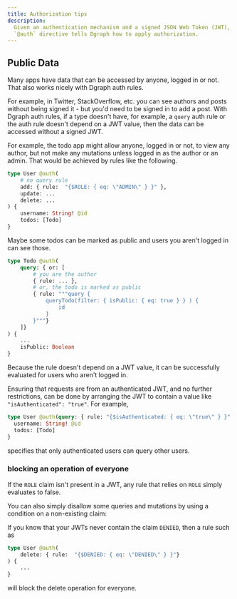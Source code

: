 ```yaml
---
title: Authorization tips
description:
  Given an authentication mechanism and a signed JSON Web Token (JWT), the
  `@auth` directive tells Dgraph how to apply authorization.
---
```



<DgraphWIP />

## Public Data

Many apps have data that can be accessed by anyone, logged in or not. That also
works nicely with Dgraph auth rules.

For example, in Twitter, StackOverflow, etc. you can see authors and posts
without being signed it - but you'd need to be signed in to add a post. With
Dgraph auth rules, if a type doesn't have, for example, a `query` auth rule or
the auth rule doesn't depend on a JWT value, then the data can be accessed
without a signed JWT.

For example, the todo app might allow anyone, logged in or not, to view any
author, but not make any mutations unless logged in as the author or an admin.
That would be achieved by rules like the following.

```graphql
type User @auth(
    # no query rule
    add: { rule:  "{$ROLE: { eq: \"ADMIN\" } }" },
    update: ...
    delete: ...
) {
    username: String! @id
    todos: [Todo]
}
```

Maybe some todos can be marked as public and users you aren't logged in can see
those.

```graphql
type Todo @auth(
    query: { or: [
        # you are the author
        { rule: ... },
        # or, the todo is marked as public
        { rule: """query {
            queryTodo(filter: { isPublic: { eq: true } } ) {
                id
            }
        }"""}
    ]}
) {
    ...
    isPublic: Boolean
}

```

Because the rule doesn't depend on a JWT value, it can be successfully evaluated
for users who aren't logged in.

Ensuring that requests are from an authenticated JWT, and no further
restrictions, can be done by arranging the JWT to contain a value like
`"isAuthenticated": "true"`. For example,

```graphql
type User @auth(query: { rule: "{$isAuthenticated: { eq: \"true\" } }" }) {
  username: String! @id
  todos: [Todo]
}
```

specifies that only authenticated users can query other users.

### blocking an operation of everyone

If the `ROLE` claim isn't present in a JWT, any rule that relies on `ROLE`
simply evaluates to false.

You can also simply disallow some queries and mutations by using a condition on
a non-existing claim:

If you know that your JWTs never contain the claim `DENIED`, then a rule such as

```graphql
type User @auth(
    delete: { rule:  "{$DENIED: { eq: \"DENIED\" } }"}
) {
    ...
}
```

will block the delete operation for everyone.

